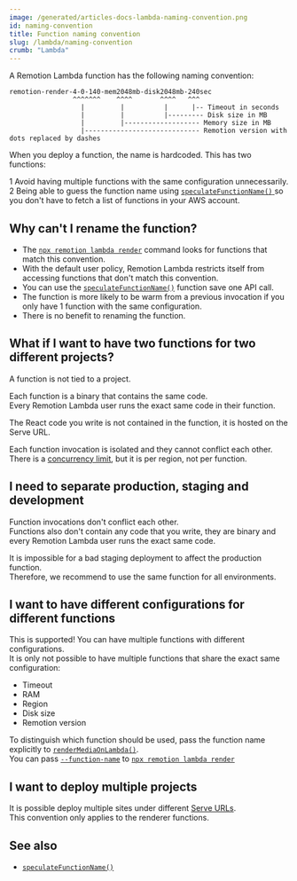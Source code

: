 ```yaml
---
image: /generated/articles-docs-lambda-naming-convention.png
id: naming-convention
title: Function naming convention
slug: /lambda/naming-convention
crumb: "Lambda"
---
```


A Remotion Lambda function has the following naming convention:

```
remotion-render-4-0-140-mem2048mb-disk2048mb-240sec
                ^^^^^^^    ^^^^       ^^^^   ^^^
                  |         |          |      |-- Timeout in seconds
                  |         |          |--------- Disk size in MB
                  |         |------------------- Memory size in MB
                  |----------------------------- Remotion version with dots replaced by dashes
```

When you deploy a function, the name is hardcoded. This has two functions:

<Step>1</Step> Avoid having multiple functions with the same configuration unnecessarily.
<br />
<Step>2</Step> Being able to guess the function name using <a href="/docs/lambda/speculatefunctionname">
  <code>speculateFunctionName()</code>
</a> so you don't have to fetch a list of functions in your AWS account.

## Why can't I rename the function?

- The [`npx remotion lambda render`](/docs/lambda/cli/render) command looks for functions that match this convention.
- With the default user policy, Remotion Lambda restricts itself from accessing functions that don't match this convention.
- You can use the [`speculateFunctionName()`](/docs/lambda/speculatefunctionname) function save one API call.
- The function is more likely to be warm from a previous invocation if you only have 1 function with the same configuration.
- There is no benefit to renaming the function.

## What if I want to have two functions for two different projects?

A function is not tied to a project.

Each function is a binary that contains the same code.  
Every Remotion Lambda user runs the exact same code in their function.

The React code you write is not contained in the function, it is hosted on the Serve URL.

Each function invocation is isolated and they cannot conflict each other. There is a [concurrency limit](/docs/lambda/troubleshooting/rate-limit#default-concurrency-limits), but it is per region, not per function.

## I need to separate production, staging and development

Function invocations don't conflict each other.  
Functions also don't contain any code that you write, they are binary and every Remotion Lambda user runs the exact same code.

It is impossible for a bad staging deployment to affect the production function.  
Therefore, we recommend to use the same function for all environments.

## I want to have different configurations for different functions

This is supported! You can have multiple functions with different configurations.  
It is only not possible to have multiple functions that share the exact same configuration:

- Timeout
- RAM
- Region
- Disk size
- Remotion version

To distinguish which function should be used, pass the function name explicitly to [`renderMediaOnLambda()`](/docs/lambda/rendermediaonlambda).  
You can pass [`--function-name`](/docs/lambda/cli/render#--function-name) to [`npx remotion lambda render`](/docs/lambda/cli/render)

## I want to deploy multiple projects

It is possible deploy multiple sites under different [Serve URLs](/docs/terminology/serve-url).  
This convention only applies to the renderer functions.

## See also

- [`speculateFunctionName()`](/docs/lambda/speculatefunctionname)
